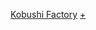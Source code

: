 {{Navbox Musical artist
| name  = Kobushi Factory
| title  = [[Kobushi Factory|<span style="color:#fff">Kobushi Factory</span>]]
| background = #F72F1F
| groupstyle = background:#F96E63
| state = <includeonly>collapsed</includeonly>
| group1 = 解散時成員
| list1 = '''[[廣瀨彩海]]'''（隊長） - '''[[野村みな美]]''' - '''[[浜浦彩乃]]''' - '''[[和田櫻子]]''' - '''[[井上玲音]]'''
| group2 = 前成員
| list2 = [[藤井梨央]] - [[小川麗奈]] - [[田口夏實]]
| group3 =專輯<br />收錄單曲
| list3=
{{Navbox|child
| group1 = '''[[辛夷其之一]]'''
| list1 = [[小心又小心 / Survivor]]（獨立製作）- 1. [[Dosukoi! 謙虛而大膽 / 愛吃拉麵的小泉同學之歌 / 小心又小心 (認真Ver.)]] - 2. [[櫻花狂熱夜 / 有些天真! 豬突猛進 / 嘿! Kobushi魂]] - 3. [[森巴! Kobushi熱內盧 / 來吧青春! / 我是最受歡迎的]]

| group2 = '''[[辛夷第二幕]]'''
| list2 = 4. [[Shalala！應該辦得到的／Eejanaika Ninjanaika]] - 5. [[就是現在！/明天我會好好的]] - 6. [[我一定可以 / 有志者事竟成]] - 7. [[Oh No 懊惱/春麗]]

| group3 = 
| list3 = 
}}
| group4 = 專輯
| list4 = [[辛夷其之一]] - [[辛夷第二幕]]
| group5 = 精選專輯
| list5 =  
| group6 = DVD
| list6 = [[小心又小心 / Survivor]]
| group7 = 其他
| list7 = {{Navbox|child

| group1 = '''演劇女子部'''
| list1  = [[演劇女子部 Musical「Week End Survivor」|Week End Survivor]]
}}
| group8 = 相關項目
| list8 = [[Hello! Project]]  -  [[早安少女組。]]  -  [[ANGERME]]  -  [[Juice=Juice]]  -  [[Country Girls]]  -  [[Tsubaki Factory]]  -  [[BEYOOOOONDS]]  -  [[Hello! Pro研修生]]
}}<noinclude>

[[Category:日本歌手模板|Kobushi Factory]]
[[Category:Kobushi Factory|+]]

</noinclude>